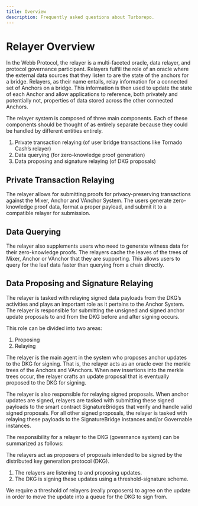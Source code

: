 ```yaml
---
title: Overview
description: Frequently asked questions about Turborepo.
---
```



# Relayer Overview

In the Webb Protocol, the relayer is a multi-faceted oracle, data relayer, and protocol governance participant.
Relayers fulfill the role of an oracle where the external data sources that they listen to are the state of the
anchors for a bridge. Relayers, as their name entails, relay information for a connected set of Anchors on a bridge.
This information is then used to update the state of each Anchor and allow applications to reference, both privately
and potentially not, properties of data stored across the other connected Anchors.

The relayer system is composed of three main components. Each of these components should be thought of as entirely
separate because they could be handled by different entities entirely.

1. Private transaction relaying (of user bridge transactions like Tornado Cash’s relayer)
2. Data querying (for zero-knowledge proof generation)
3. Data proposing and signature relaying (of DKG proposals)

## Private Transaction Relaying

The relayer allows for submitting proofs for privacy-preserving transactions against the Mixer, Anchor and
VAnchor System. The users generate zero-knowledge proof data, format a proper payload, and submit it to a
compatible relayer for submission.

## Data Querying

The relayer also supplements users who need to generate witness data for their zero-knowledge proofs. The
relayers cache the leaves of the trees of Mixer, Anchor or VAnchor that they are supporting. This allows users
to query for the leaf data faster than querying from a chain directly.

## Data Proposing and Signature Relaying

The relayer is tasked with relaying signed data payloads from the DKG’s activities and plays an important role
as it pertains to the Anchor System. The relayer is responsible for submitting the unsigned and signed anchor
update proposals to and from the DKG before and after signing occurs.

This role can be divided into two areas:

1. Proposing
2. Relaying

The relayer is the main agent in the system who proposes anchor updates to the DKG for signing. That is, the
relayer acts as an oracle over the merkle trees of the Anchors and VAnchors. When new insertions into the
merkle trees occur, the relayer crafts an update proposal that is eventually proposed to the DKG for signing.

The relayer is also responsible for relaying signed proposals. When anchor updates are signed, relayers are
tasked with submitting these signed payloads to the smart contract SignatureBridges that verify and handle
valid signed proposals. For all other signed proposals, the relayer is tasked with relaying these payloads
to the SignatureBridge instances and/or Governable instances.

The responsibility for a relayer to the DKG (governance system) can be summarized as follows:

The relayers act as proposers of proposals intended to be signed by the distributed key generation protocol (DKG).

1. The relayers are listening to and proposing updates.
2. The DKG is signing these updates using a threshold-signature scheme.

We require a threshold of relayers (really proposers) to agree on the update in order to move the update into
a queue for the DKG to sign from.

<RelayerImages />
